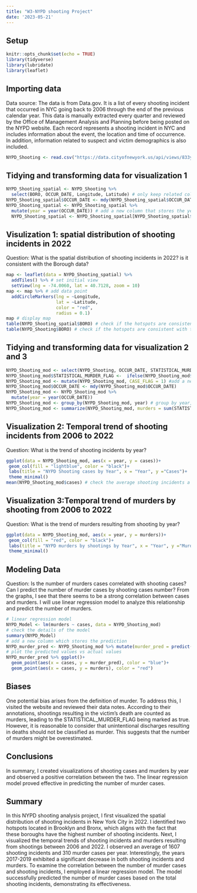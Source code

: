 ```yaml
---
title: "W3-NYPD shooting Project"
date: '2023-05-21'
---
```


## Setup
```r
knitr::opts_chunk$set(echo = TRUE)
library(tidyverse)
library(lubridate)
library(leaflet)
```

## Importing data
Data source: The data is from Data.gov. It is a list of every shooting incident that occurred in NYC going back to 2006 through the end of the previous calendar year. This data is manually extracted every quarter and reviewed by the Office of Management Analysis and Planning before being posted on the NYPD website. Each record represents a shooting incident in NYC and includes information about the event, the location and time of occurrence. In addition, information related to suspect and victim demographics is also included. 
```r
NYPD_Shooting <- read.csv("https://data.cityofnewyork.us/api/views/833y-fsy8/rows.csv?accessType=DOWNLOAD")
```

## Tidying and transforming data for visualization 1
```r
NYPD_Shooting_spatial <- NYPD_Shooting %>%
  select(BORO, OCCUR_DATE, Longitude, Latitude) # only keep related columns
NYPD_Shooting_spatial$OCCUR_DATE <- mdy(NYPD_Shooting_spatial$OCCUR_DATE) # change OCCUR_DATE to date object
NYPD_Shooting_spatial <- NYPD_Shooting_spatial %>%
  mutate(year = year(OCCUR_DATE)) # add a new column that stores the year 
  NYPD_Shooting_spatial <- NYPD_Shooting_spatial[NYPD_Shooting_spatial$year == "2022",] # only shooting incidents in 2022 will be visualized
```

## Visulization 1: spatial distribution of shooting incidents in 2022
Question: What is the spatial distribution of shooting incidents in 2022? is it consistent with the Borough data?
```r
map <- leaflet(data = NYPD_Shooting_spatial) %>%
  addTiles() %>% # set initial view
  setView(lng = -74.0060, lat = 40.7128, zoom = 10)
map <- map %>% # add data point
  addCircleMarkers(lng = ~Longitude,
                   lat = ~Latitude,
                   color = "red",
                   radius = 0.1)
map # display map
table(NYPD_Shooting_spatial$BORO) # check if the hotspots are consistent with the data in 2022
table(NYPD_Shooting$BORO) # check if the hotspots are consistent with the data from 2006-2022
```


## Tidying and transforming data for visualization 2 and 3
```r
NYPD_Shooting_mod <- select(NYPD_Shooting, OCCUR_DATE, STATISTICAL_MURDER_FLAG) #only keep the columns that I need; NYPD_Shooting_mod means modified data
NYPD_Shooting_mod$STATISTICAL_MURDER_FLAG <-  ifelse(NYPD_Shooting_mod$STATISTICAL_MURDER_FLAG == "true", 1, 0) #in STATISTICAL_MURDER_FLAG, replace "true" with 1 and replace "false" with 0, so I can add up the number of murders later
NYPD_Shooting_mod <- mutate(NYPD_Shooting_mod, CASE_FLAG = 1) #add a new column where all the values are 1, which indicates one shooting case
NYPD_Shooting_mod$OCCUR_DATE <- mdy(NYPD_Shooting_mod$OCCUR_DATE)
NYPD_Shooting_mod <- NYPD_Shooting_mod %>%
  mutate(year = year(OCCUR_DATE)) 
NYPD_Shooting_mod <- group_by(NYPD_Shooting_mod, year) # group by year, and add up all the cases for each year to get the number of cases and number of murders each year
NYPD_Shooting_mod <- summarize(NYPD_Shooting_mod, murders = sum(STATISTICAL_MURDER_FLAG) , cases = sum(CASE_FLAG))
```

## Visualization 2: Temporal trend of shooting incidents from 2006 to 2022
Question: What is the trend of shooting incidents by year?
```r
ggplot(data = NYPD_Shooting_mod, aes(x = year, y = cases))+
 geom_col(fill = "lightblue", color = "black")+
 labs(title = "NYPD Shooting cases by Year", x = "Year", y ="Cases")+
 theme_minimal()
mean(NYPD_Shooting_mod$cases) # check the average shooting incidents a year
```

## Visualization 3:Temporal trend of murders by shooting from 2006 to 2022
Question: What is the trend of murders resulting from shooting by year?
```r
ggplot(data = NYPD_Shooting_mod, aes(x = year, y = murders))+
 geom_col(fill = "red", color = "black")+
 labs(title = "NYPD murders by shootings by Year", x = "Year", y ="Murders")+
 theme_minimal()
```

## Modeling Data
Question: Is the number of murders cases correlated with shooting cases? Can I predict the number of murder cases by shooting cases number?
From the graphs, I see that there seems to be a strong correlation between cases and murders. I will use linear regression model to analyze this relationship and predict the number of murders.
```r
# linear regression model
NYPD_Model <- lm(murders ~ cases, data = NYPD_Shooting_mod)
# check the details of the model
summary(NYPD_Model)
# add a new column which stores the prediction
NYPD_murder_pred <- NYPD_Shooting_mod %>% mutate(murder_pred = predict(NYPD_Model))
# plot the predicted values vs actual values
NYPD_murder_pred %>% ggplot()+
  geom_point(aes(x = cases, y = murder_pred), color = "blue")+
  geom_point(aes(x = cases, y = murders), color = "red")
```

## Biases
One potential bias arises from the definition of murder. To address this, I visited the website and reviewed their data notes. According to their annotations, shootings resulting in the victim's death are counted as murders, leading to the STATISTICAL_MURDER_FLAG being marked as true. However, it is reasonable to consider that unintentional discharges resulting in deaths should not be classified as murder. This suggests that the number of murders might be overestimated.

## Conclusions
In summary, I created visualizations of shooting cases and murders by year and observed a positive correlation between the two. The linear regression model proved effective in predicting the number of murder cases.

## Summary
In this NYPD shooting analysis project, I first visualized the spatial distribution of shooting incidents in New York City in 2022. I identified two hotspots located in Brooklyn and Bronx, which aligns with the fact that these boroughs have the highest number of shooting incidents. Next, I visualized the temporal trends of shooting incidents and murders resulting from shootings between 2006 and 2022. I observed an average of 1607 shooting incidents and 310 murder cases per year. Interestingly, the years 2017-2019 exhibited a significant decrease in both shooting incidents and murders. To examine the correlation between the number of murder cases and shooting incidents, I employed a linear regression model. The model successfully predicted the number of murder cases based on the total shooting incidents, demonstrating its effectiveness.


